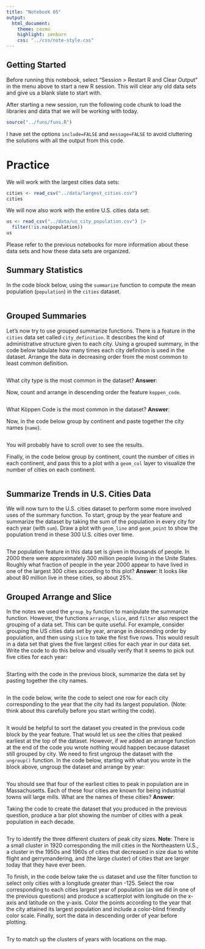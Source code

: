 ```yaml
---
title: "Notebook 05"
output:
  html_document:
    theme: cosmo
    highlight: zenburn
    css: "../css/note-style.css"
---
```


## Getting Started

Before running this notebook, select "Session > Restart R and Clear Output" in
the menu above to start a new R session. This will clear any old data sets and
give us a blank slate to start with.

After starting a new session, run the following code chunk to load the
libraries and data that we will be working with today.

```r
source("../funs/funs.R")
```

I have set the options `include=FALSE` and `message=FALSE` to avoid cluttering
the solutions with all the output from this code.

# Practice

We will work with the largest cities data sets:

```r
cities <- read_csv("../data/largest_cities.csv")
cities
```

We will now also work with the entire U.S. cities data set:

```r
us <- read_csv("../data/us_city_population.csv") |>
  filter(!is.na(population))
us
```

Please refer to the previous notebooks for more information about these data
sets and how these data sets are organized.

## Summary Statistics

In the code block below, using the `summarize` function to compute the mean
population (`population`) in the `cities` dataset.

```r

```

## Grouped Summaries

Let's now try to use grouped summarize functions. There is a feature in the
`cities` data set called `city_definition`. It describes the kind of
administrative structure given to each city. Using a grouped summary, in the
code below tabulate how many times each city definition is used in the dataset.
Arrange the data in decreasing order from the most common to least common
definition.

```r

```

What city type is the most common in the dataset?
**Answer**:

Now, count and arrange in descending order the feature `koppen_code`.

```r

```

What Köppen Code is the most common in the dataset?
**Answer**:

Now, in the code below group by continent and paste together the
city names (`name`).

```r

```

You will probably have to scroll over to see the results.

Finally, in the code below group by continent, count the number of
cities in each continent, and pass this to a plot with a `geom_col` layer
to visualize the number of cities on each continent.

```r

```

## Summarize Trends in U.S. Cities Data

We will now turn to the U.S. cities dataset to perform some more involved uses
of the summary function. To start, group by the year feature and summarize the
dataset by taking the sum of the population in every city for each year (with
`sum`). Draw a plot with `geom_line` and `geom_point` to show the population
trend in these 300 U.S. cities over time.

```r

```

The population feature in this data set is given in thousands of people. In
2000 there were approximately 300 million people living in the Unite States.
Roughly what fraction of people in the year 2000 appear to have lived in one of
the largest 300 cities according to this plot? **Answer**: It looks like about
80 million live in these cities, so about 25%.

## Grouped Arrange and Slice

In the notes we used the `group_by` function to manipulate the summarize
function. However, the functions `arrange`, `slice`, and `filter` also respect
the grouping of a data set. This can be quite useful. For example, consider
grouping the US cities data set by year, arrange in descending order by
population, and then using `slice` to take the first five rows. This would
result in a data set that gives the five largest cities for each year in our
data set. Write the code to do this below and visually verify that it seems to
pick out five cities for each year:

```r

```

Starting with the code in the previous block, summarize the data set
by pasting together the city names.

```r

```

In the code below, write the code to select one row for each city corresponding
to the year that the city had its largest population. (Note: think about this
carefully before you start writing the code).

```r

```

It would be helpful to sort the dataset you created in the previous code block
by the year feature. That would let us see the cities that peaked earliest at
the top of the dataset. However, if we added an arrange function at the end of
the code you wrote nothing would happen because dataset still grouped by city.
We need to first ungroup the dataset with the `ungroup()` function. In the code
below, starting with what you wrote in the block above, ungroup the dataset and
arrange by year:

```r

```

You should see that four of the earliest cities to peak in population are in
Massachusetts. Each of these four cities are known for being industrial towns
will large mills. What are the names of these cities?
**Answer**:

Taking the code to create the dataset that you produced in the previous
question, produce a bar plot showing the number of cities with a peak
population in each decade.

```r

```

Try to identify the three different clusters of peak city sizes.
**Note**: There is a small cluster in 1920 corresponding the mill
cities in the Northeastern U.S., a cluster in the 1950s and 1960s
of cities that decreased in size due to white flight and gerrymandering,
and (the large cluster) of cities that are larger today that they have
ever been.

To finish, in the code below take the `us` dataset and use the filter
function to select only cities with a longitude greater than -125.
Select the row corresponding to each cities largest year of population
(as we did in one of the previous questions) and produce a
scatterplot with longitude on the x-axis and latitude on the y-axis.
Color the points according to the year that the city attained its largest
population and include a color-blind friendly color scale. Finally, sort the
data in descending order of year before plotting.

```r

```

Try to match up the clusters of years with locations on the map.
